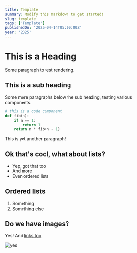 ```yaml
---
title: Template 
summary: Modify this markdown to get started!
slug: template
tags: ['Template']
publishedOn: '2025-04-14T05:00:00Z'
year: '2025'
---
```


# This is a Heading

Some paragraph to test rendering.

## This is a sub heading

Some more paragraphs below the sub heading, testing various components.

```python
# this is a code component
def fib(n):
    if n == 1:
        return 1
    return n * fib(n - 1)
```

This is yet another paragraph!

## Ok that's cool, what about lists?

- Yep, got that too
- And more
- Even ordered lists

## Ordered lists

1. Something
2. Something else

## Do we have images?

Yes! And [links too](https://google.com)

![yes](https://upload.wikimedia.org/wikipedia/commons/6/64/Logo-redis.svg)
